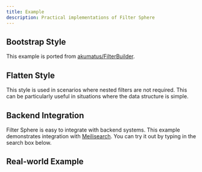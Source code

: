 ```yaml
---
title: Example
description: Practical implementations of Filter Sphere
---
```



## Bootstrap Style

This example is ported from [akumatus/FilterBuilder](https://github.com/akumatus/FilterBuilder).


<div className="not-content" style={{ marginTop: "1rem" }}>
  <AdvancedFilter client:load />
</div>
<SourceCodeCard path="~/components/examples/akumatus-filter-builder.tsx" />

## Flatten Style

This style is used in scenarios where nested filters are not required. This can be particularly useful in situations where the data structure is simple.


<div className="not-content" style={{ marginTop: "1rem" }}>
  <FlattenFilter client:load />
</div>
<SourceCodeCard path="~/components/examples/flatten-filter-builder.tsx" />

## Backend Integration

Filter Sphere is easy to integrate with backend systems. This example demonstrates integration with [Meilisearch](https://www.meilisearch.com/). You can try it out by typing in the search box below.


<div className="not-content" style={{ marginTop: "1rem" }}>
  <NeoFilter client:load />
</div>
<SourceCodeCard path="~/components/examples/neo-filter-builder.tsx" />

## Real-world Example


<ShowcaseSites />
